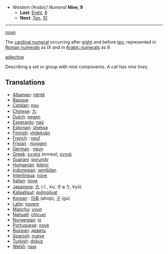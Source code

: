 *''Western (Arabic) Numeral'' '''Nine, 9'''
**'''Last''': [[Eight]], [[8]]
**'''Next''': [[Ten]], [[10]]

----

[[noun]]

The [[cardinal numeral]] occurring after [[eight]] and before [[ten]], represented in [[Roman numerals]] as IX and in [[Arabic numerals]] as 9.

[[adjective]]

Describing a set or group with nine components. ''A cat has nine lives.''

==Translations==
*[[Albanian]]: [[nëntë]]
*[[Basque]]: [[]]
*[[Catalan]]: [[nou]]
*[[Chinese]]: [[九]]
*[[Dutch]]: [[negen]]
*[[Esperanto]]: [[naŭ]]
*[[Estonian]]: [[üheksa]]
*[[Finnish]]: [[yhdeksän]]
*[[French]] : [[neuf]]
*[[Frisian]] : [[njoggen]]
*[[German]] : [[neun]]
*[[Greek]]: [[εννέα]] (ennea), [[εννιά]]
*[[Guarani]]: [[porundy]]
*[[Hungarian]]: [[kilenc]]
*[[Indonesian]]: [[sembilan]]
*[[Interlingua]]: [[nove]]
*[[Italian]]: [[nove]]
*[[Japanese]]: [[九]] (く, ku; きゅう, kyū)
*[[Kalaallisut]]: [[qulingiluat]]
*[[Korean]] : [[아홉]] (ahop), [[구]] (gu)
*[[Latin]]: [[novem]]
*[[Manchu]]: [[uyun]]
*[[Nahuatl]]: [[chicuei]]
*[[Norwegian]]: [[ni]]
*[[Portuguese]]: [[nove]]
*[[Russian]]: [[девять]]
*[[Spanish]]: [[nueve]]
*[[Turkish]]: [[dokuz]]
*[[Welsh]]: [[naw]]